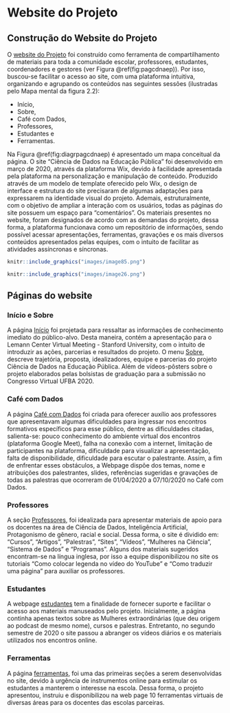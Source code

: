 #  Website do Projeto {#website}

## Construção do Website do Projeto {#cwebp}
O [website do Projeto](https://cienciadedadosep.wixsite.com/cdep/sobre) foi construído como ferramenta de compartilhamento de materiais para toda a comunidade escolar, professores, estudantes, coordenadores e gestores (ver Figura \@ref(fig:pagcdnaep)). Por isso, buscou-se facilitar o acesso ao site, com uma
plataforma intuitiva, organizando e agrupando os conteúdos nas seguintes sessões
(ilustradas pelo Mapa mental da figura 2.2):

- Início,
- Sobre,
- Café com Dados,
- Professores,
- Estudantes e 
- Ferramentas. 

Na Figura \@ref(fig:diagrpagcdnaep) é apresentado um mapa conceitual da página.
O site “Ciência de Dados na Educação Pública” foi desenvolvido em março de 2020, através da plataforma Wix, devido à facilidade apresentada pela plataforma na personalização e manipulação de conteúdo. Produzido através de um modelo de template oferecido pelo Wix, o design de interface e estrutura do site precisaram de algumas adaptações para expressarem na identidade visual do projeto. Ademais, estruturalmente, com o objetivo de ampliar a interação com os usuários, todas as páginas do site possuem um espaço para "comentários".
Os materiais presentes no website, foram designados de acordo com as demandas do projeto, dessa forma, a plataforma funcionava como um repositório de informações, sendo possível acessar apresentações, ferramentas, gravações e os mais diversos conteúdos apresentados pelas equipes, com o intuito de facilitar as atividades assíncronas e síncronas. 


```r
knitr::include_graphics("images/image85.png")
```




```r
knitr::include_graphics("images/image26.png")
```



## Páginas do website {#paginasweb}

### Início e Sobre {-}

A página [Início](https://cienciadedadosep.wixsite.com/cdep) foi projetada para ressaltar as informações de conhecimento imediato do público-alvo. Desta maneira, contém a apresentação para o Lemann Center Virtual Meeting - Stanford University, com o intuito de introduzir as ações, parcerias e resultados do projeto. 
O menu [Sobre](https://cienciadedadosep.wixsite.com/cdep/sobre), descreve trajetória, proposta, idealizadores, equipe e parcerias do projeto Ciência de Dados na Educação Pública. Além de vídeos-pôsters sobre o projeto elaborados pelas bolsistas de graduação para a submissão no Congresso Virtual UFBA 2020.

### Café com Dados {-}

A página [Café com Dados](https://cienciadedadosep.wixsite.com/cafecomdados)  foi criada para oferecer auxílio aos professores que apresentavam algumas dificuldades para ingressar nos encontros formativos
específicos para esse público, dentre as dificuldades citadas, salienta-se: pouco conhecimento do ambiente virtual dos encontros (plataforma Google Meet), falha na conexão com a internet, limitação de participantes na plataforma, dificuldade para visualizar a apresentação, falta de disponibilidade, dificuldade para escutar o palestrante.
Assim, a fim de enfrentar esses obstáculos, a Webpage dispõe dos temas, nome e atribuições dos palestrantes, slides, referências sugeridas e gravações de todas as palestras que ocorreram de 01/04/2020 a 07/10/2020 no Café com Dados.

### Professores {-}

A seção [Professores](https://cienciadedadosep.wixsite.com/professores), foi idealizada para apresentar materiais de apoio para os docentes na área de Ciência de Dados, Inteligência Artificial, Protagonismo de gênero, racial
e social. Dessa forma, o site é dividido em: “Cursos”, “Artigos”, “Palestras”, “Sites”, “Vídeos”, “Mulheres na Ciência”, “Sistema de Dados” e “Programas”.
Alguns dos materiais sugeridos encontram-se na língua inglesa, por isso a equipe disponibilizou no site os tutoriais “Como colocar legenda no vídeo do YouTube” e “Como traduzir uma página” para auxiliar os professores.

### Estudantes {-}

A webpage [estudantes](https://cienciadedadosep.wixsite.com/estudantes) tem a finalidade de fornecer suporte e facilitar o acesso aos materiais manuseados pelo projeto. Inicialmente, a página continha apenas textos sobre as Mulheres extraordinárias (que deu origem ao podcast de mesmo
nome), cursos e palestras. Entretanto, no segundo semestre de 2020 o site passou a abranger os vídeos diários e os materiais utilizados nos encontros online. 

### Ferramentas {-}

A página [ferramentas](https://cienciadedadosep.wixsite.com/cdep/ferramentas), foi uma das primeiras seções a serem desenvolvidas no site, devido à urgência de instrumentos online para estimular os estudantes a manterem o interesse na escola. Dessa forma, o projeto apresentou, instruiu e disponibilizou na web page 10 ferramentas virtuais de diversas áreas para os docentes das escolas parceiras. 

